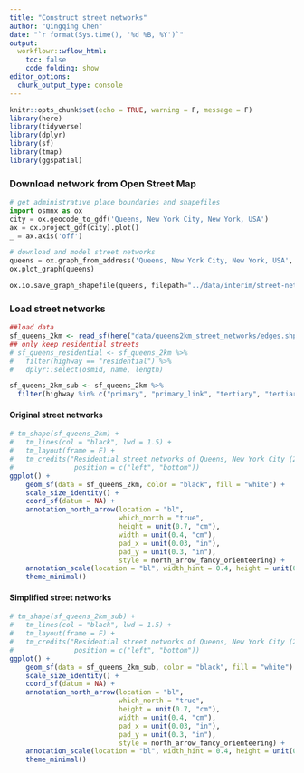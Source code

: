 ```yaml
---
title: "Construct street networks"
author: "Qingqing Chen"
date: "`r format(Sys.time(), '%d %B, %Y')`"
output:
  workflowr::wflow_html:
    toc: false
    code_folding: show
editor_options:
  chunk_output_type: console
---
```


```r
knitr::opts_chunk$set(echo = TRUE, warning = F, message = F)
library(here)
library(tidyverse)
library(dplyr)
library(sf)
library(tmap)
library(ggspatial)
```


### Download network from Open Street Map
```python
# get administrative place boundaries and shapefiles 
import osmnx as ox
city = ox.geocode_to_gdf('Queens, New York City, New York, USA')
ax = ox.project_gdf(city).plot()
_ = ax.axis('off')

# download and model street networks
queens = ox.graph_from_address('Queens, New York City, New York, USA', network_type = 'walk', dist = 2000)
ox.plot_graph(queens)

ox.io.save_graph_shapefile(queens, filepath="../data/interim/street-network", encoding='utf-8', directed=False)
```

### Load street networks
```r
##load data
sf_queens_2km <- read_sf(here("data/queens2km_street_networks/edges.shp"))
## only keep residential streets 
# sf_queens_residential <- sf_queens_2km %>% 
#   filter(highway == "residential") %>% 
#   dplyr::select(osmid, name, length)

sf_queens_2km_sub <- sf_queens_2km %>% 
  filter(highway %in% c("primary", "primary_link", "tertiary", "tertiary_link", "secondary",  "secondary_link", "residential", "service"))
```

#### Original street networks
```r
# tm_shape(sf_queens_2km) + 
#   tm_lines(col = "black", lwd = 1.5) +
#   tm_layout(frame = F) +
#   tm_credits("Residential street networks of Queens, New York City (2km from geographical center)", 
#               position = c("left", "bottom"))
ggplot() +
    geom_sf(data = sf_queens_2km, color = "black", fill = "white") +
    scale_size_identity() +
    coord_sf(datum = NA) +
    annotation_north_arrow(location = "bl",
                           which_north = "true",
                           height = unit(0.7, "cm"),
                           width = unit(0.4, "cm"),
                           pad_x = unit(0.03, "in"),
                           pad_y = unit(0.3, "in"),
                           style = north_arrow_fancy_orienteering) +
    annotation_scale(location = "bl", width_hint = 0.4, height = unit(0.07, "cm")) +
    theme_minimal()
```

#### Simplified street networks 
```r
# tm_shape(sf_queens_2km_sub) + 
#   tm_lines(col = "black", lwd = 1.5) +
#   tm_layout(frame = F) +
#   tm_credits("Residential street networks of Queens, New York City (2km from geographical center)", 
#               position = c("left", "bottom"))
ggplot() +
    geom_sf(data = sf_queens_2km_sub, color = "black", fill = "white") +
    scale_size_identity() +
    coord_sf(datum = NA) +
    annotation_north_arrow(location = "bl",
                           which_north = "true",
                           height = unit(0.7, "cm"),
                           width = unit(0.4, "cm"),
                           pad_x = unit(0.03, "in"),
                           pad_y = unit(0.3, "in"),
                           style = north_arrow_fancy_orienteering) +
    annotation_scale(location = "bl", width_hint = 0.4, height = unit(0.07, "cm")) +
    theme_minimal()
```

